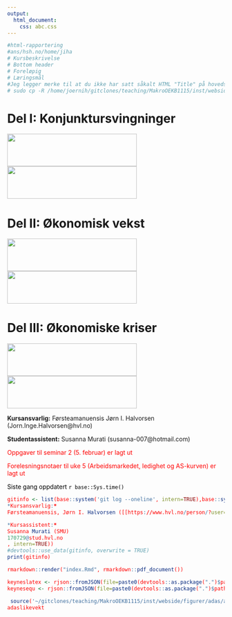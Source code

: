 ```yaml
---
output:
  html_document:
    css: abc.css
---
```



```r
#html-rapportering  
#ans/hsh.no/home/jiha
# Kursbeskrivelse
# Bottom header
# Foreløpig 
# Læringsmål
#Jeg legger merke til at du ikke har satt såkalt HTML "Title" på hovedsiden.... derfor kommer den opp med "Redirecting" som title... I Chrome så blir dette vist i TAB'en (Arkfanen) ... så det ser litt rart ut.
# sudo cp -R /home/joernih/gitclones/teaching/MakroOEKB1115/inst/webside/_site /var/www/abc

```

# Del I: Konjunktursvingninger
<img id='grede' src="bilder/cycles.jpg" height="75px" width="300px" />
<img id='grere' src="bilder/money.jpg" height="75px" width="300px" />

# Del II: Økonomisk vekst
<img id='grere' src="bilder/poverty.jpg" height="75px" width="300px" />
<img id='grede' src="bilder/growth.jpg" height="75px" width="300px" />

# Del III: Økonomiske kriser
<img id='grede' src="bilder/depression.jpg" height="75px" width="300px" />
<img id='grere' src="bilder/recession.jpg" height="75px" width="300px" />

**Kursansvarlig:** Førsteamanuensis Jørn I. Halvorsen (Jorn.Inge.Halvorsen@hvl.no)

**Studentassistent:** Susanna Murati (susanna-007@hotmail.com)

<span style="color:red">
<p> Oppgaver til seminar 2 (5. februar) er lagt ut <p/>
<p> Forelesningsnotaer til uke 5 (Arbeidsmarkedet, ledighet og AS-kurven) er lagt ut </p>
</span>

<p style="color:black">Siste gang oppdatert ``r base::Sys.time()`` </p>

```r
gitinfo <- list(base::system('git log --oneline', intern=TRUE),base::system('git rev-list --count HEAD'
*Kursansvarlig:*
Førsteamanuensis, Jørn I. Halvorsen ([[https://www.hvl.no/person/?user=3601450][JIH]])

*Kursassistent:*
Susanna Murati (SMU) 
170729@stud.hvl.no
, intern=TRUE))
#devtools::use_data(gitinfo, overwrite = TRUE)
print(gitinfo)
```

```r
rmarkdown::render("index.Rmd", rmarkdown::pdf_document())
```

```r
keyneslatex <- rjson::fromJSON(file=paste0(devtools::as.package(".")$path,'/webside/jupyter/keynestex.json'))
keynesequ <- rjson::fromJSON(file=paste0(devtools::as.package(".")$path,'/webside/jupyter/keynesequ.json'))
```

<!--susanna-007@hotmail.com  -->    

<!--
(dvs. tilby lån til kundene ved å øke pengemengden)
The argument that banks originate loans and thereby create money and additional demand was once a commonplace position. But in the 1950s, American Neoclassicals in particular began to push the view that banks are effectively just intermediaries between savers and investors; the view that banks were uniquely important in capitalism became a fringe view. I cover this history and the revival of the endogenous money approach by Basil Moore, Augusto Graziani and others
-->


```r
 source('~/gitclones/teaching/MakroOEKB1115/inst/webside/figurer/adas/adasl.R')
adaslikevekt
```

